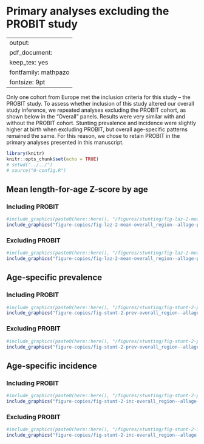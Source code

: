 # Primary analyses excluding the PROBIT study {#exclude-PROBIT}

---
output:
  pdf_document:
    keep_tex: yes
fontfamily: mathpazo
fontsize: 9pt
---

\raggedright

Only one cohort from Europe met the inclusion criteria for this study -- the PROBIT study. To assess whether inclusion of this study altered our overall study inference, we repeated analyses excluding the PROBIT cohort, as shown below in the "Overall" panels. Results were very similar with and without the PROBIT cohort. Stunting prevalence and incidence were slightly higher at birth when excluding PROBIT, but overall age-specific patterns remained the same. For this reason, we chose to retain PROBIT in the primary analyses presented in this manuscript.  

```r
library(knitr)
knitr::opts_chunk$set(echo = TRUE)
# setwd("../../")
# source("0-config.R")

```

<!-- ##################################################################################### -->
## Mean length-for-age Z-score by age

### Including PROBIT
```r
#include_graphics(paste0(here::here(), "/figures/stunting/fig-laz-2-mean-overall_region--allage-primary.png"))
include_graphics("figure-copies/fig-laz-2-mean-overall_region--allage-primary.png")
```

### Excluding PROBIT
```r
#include_graphics(paste0(here::here(), "/figures/stunting/fig-laz-2-mean-overall_region--allage-primary_no_probit.png"))
include_graphics("figure-copies/fig-laz-2-mean-overall_region--allage-primary_no_probit.png")
```


<!-- ##################################################################################### -->
## Age-specific prevalence

### Including PROBIT
```r
#include_graphics(paste0(here::here(), "/figures/stunting/fig-stunt-2-prev-overall_region--allage-primary.png"))
include_graphics("figure-copies/fig-stunt-2-prev-overall_region--allage-primary.png")
```

### Excluding PROBIT
```r
#include_graphics(paste0(here::here(), "/figures/stunting/fig-stunt-2-prev-overall_region--allage-primary_no_probit.png"))
include_graphics("figure-copies/fig-stunt-2-prev-overall_region--allage-primary_no_probit.png")
```

<!-- ##################################################################################### -->
## Age-specific incidence

### Including PROBIT
```r
#include_graphics(paste0(here::here(), "/figures/stunting/fig-stunt-2-prev-overall_region--allage-primary.png"))
include_graphics("figure-copies/fig-stunt-2-inc-overall_region--allage-primary.png")
```

### Excluding PROBIT
```r
#include_graphics(paste0(here::here(), "/figures/stunting/fig-stunt-2-inc-overall_region--allage-primary.png ))
include_graphics("figure-copies/fig-stunt-2-inc-overall_region--allage-primary_no_probit.png")
```




